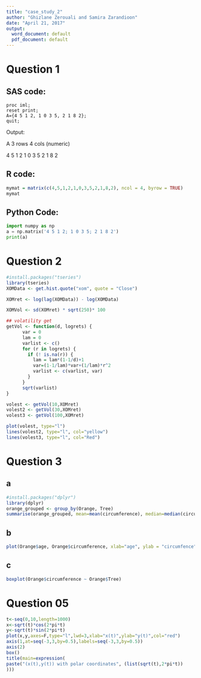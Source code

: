 ```yaml
---
title: "case_study_2"
author: "Ghizlane Zerouali and Samira Zarandioon"
date: "April 21, 2017"
output:
  word_document: default
  pdf_document: default
---
```


# Question 1

## SAS code:

```
proc iml;
reset print;
A={4 5 1 2, 1 0 3 5, 2 1 8 2};
quit;
```
Output:

A 3 rows 4 cols (numeric)

4	5	1	2
1	0	3	5
2	1	8	2

## R code:

```r
mymat = matrix(c(4,5,1,2,1,0,3,5,2,1,8,2), ncol = 4, byrow = TRUE)
mymat
```


## Python Code:

```python
import numpy as np
a = np.matrix('4 5 1 2; 1 0 3 5; 2 1 8 2')
print(a)
```

# Question 2

```r
#install.packages("tseries")
library(tseries)
XOMData <- get.hist.quote("xom", quote = "Close")

XOMret <- log(lag(XOMData)) - log(XOMData)

XOMVol <- sd(XOMret) * sqrt(250)* 100

## volatility get
getVol <- function(d, logrets) {
      var = 0
      lam = 0
      varlist <- c()
      for (r in logrets) {
        if (! is.na(r)) {
          lam = lam*(1-1/d)+1
          var=(1-1/lam)*var+(1/lam)*r^2
          varlist <- c(varlist, var)
        }
      }
      sqrt(varlist)
}

volest <- getVol(10,XOMret)
volest2 <- getVol(30,XOMret)
volest3 <- getVol(100,XOMret)

plot(volest, type="l")
lines(volest2, type="l", col="yellow")
lines(volest3, type="l", col="Red")

```

# Question 3
## a
```r
#install.packages("dplyr")
library(dplyr)
orange_grouped <- group_by(Orange, Tree)
summarise(orange_grouped, mean=mean(circumference), median=median(circumference))
```

## b
```r
plot(Orange$age, Orange$circumference, xlab="age", ylab = "circumfence")
```
## c
```r
boxplot(Orange$circumference ~ Orange$Tree)
```

# Question 05

```r
t<-seq(0,10,length=1000)
x<-sqrt(t)*cos(2*pi*t)
y<-sqrt(t)*sin(2*pi*t)
plot(x,y,axes=F,type="l",lwd=3,xlab="x(t)",ylab="y(t)",col="red")
axis(1,at=seq(-3,3,by=0.5),labels=seq(-3,3,by=0.5))
axis(2)
box()
title(main=expression(
paste("(x(t),y(t)) with polar coordinates", (list(sqrt(t),2*pi*t))
)))
```